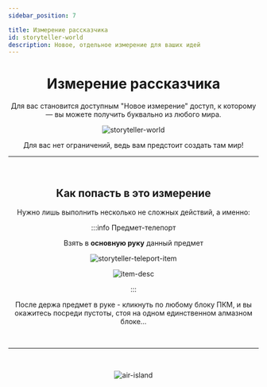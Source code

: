 ```yaml
---
sidebar_position: 7

title: Измерение рассказчика
id: storyteller-world
description: Новое, отдельное измерение для ваших идей
---
```



<div align="center">

# Измерение рассказчика

Для вас становится доступным "Новое измерение" доступ, к которому — вы можете получить буквально из любого мира.

<link rel="preload" as="image" href="@site/static/img/doc/titles/World0.webp" />
<div className="show" id="mask">

![storyteller-world](@site/static/img/doc/titles/World0.webp "Халва мир")

</div>

Для вас нет ограничений, ведь вам предстоит создать там мир!

---

<br />

## Как попасть в это измерение

Нужно лишь выполнить несколько не сложных действий, а именно:

:::info Предмет-телепорт

Взять в **основную руку** данный предмет

<div style={{"scale": "150%"}}>

![storyteller-teleport-item](@site/static/img/doc/items/st-item-teleporter.png)

</div>

![item-desc](@site/static/img/doc/items/st-item-teleporter-desc.png)

:::

После держа предмет в руке - кликнуть по любому блоку ПКМ, и вы окажитесь посреди пустоты, стоя на одном единственном алмазном блоке...

<br />

---

<br />

![air-island](@site/static/img/doc/screens/air-island.png "Где-то в пустоте, процветает жизнь")

</div>
